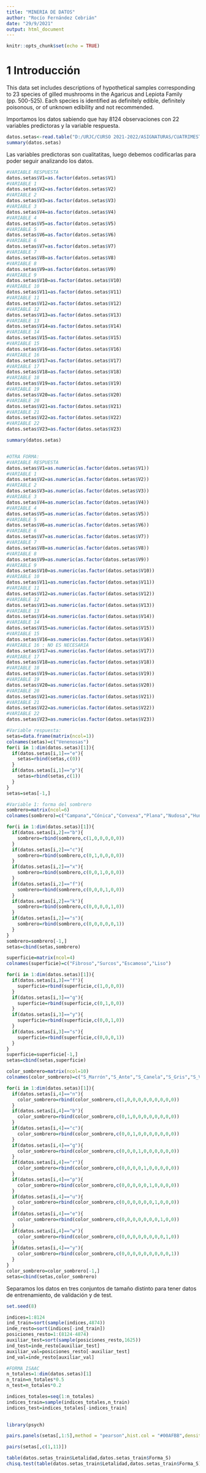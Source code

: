 ```yaml
---
title: "MINERIA DE DATOS"
author: "Rocío Fernández Cebrián"
date: "29/9/2021"
output: html_document
---
```


```r
knitr::opts_chunk$set(echo = TRUE)
```

# 1 Introducción

This data set includes descriptions of hypothetical samples corresponding to 23 species of gilled mushrooms in the Agaricus and Lepiota Family (pp. 500-525). Each species is identified as definitely edible, definitely poisonous, or of unknown edibility and not recommended.


Importamos los datos sabiendo que hay 8124 observaciones con 22 variables 
predictoras y la variable respuesta.

```r
datos.setas<-read.table("D:/URJC/CURSO 2021-2022/ASIGNATURAS/CUATRIMESTRE 1/MINERIA DE DATOS/MEMORIA/DATOS/agaricus-lepiota.data",header=FALSE,sep=",")
summary(datos.setas)

```


Las variables predictoras son cualitatitas, luego debemos codificarlas para poder 
seguir analizando los datos.
```r
#VARIABLE RESPUESTA
datos.setas$V1=as.factor(datos.setas$V1)
#VARIABLE 1
datos.setas$V2=as.factor(datos.setas$V2)
#VARIABLE 2
datos.setas$V3=as.factor(datos.setas$V3)
#VARIABLE 3
datos.setas$V4=as.factor(datos.setas$V4)
#VARIABLE 4
datos.setas$V5=as.factor(datos.setas$V5)
#VARIABLE 5
datos.setas$V6=as.factor(datos.setas$V6)
#VARIABLE 6
datos.setas$V7=as.factor(datos.setas$V7)
#VARIABLE 7
datos.setas$V8=as.factor(datos.setas$V8)
#VARIABLE 8
datos.setas$V9=as.factor(datos.setas$V9)
#VARIABLE 9
datos.setas$V10=as.factor(datos.setas$V10)
#VARIABLE 10
datos.setas$V11=as.factor(datos.setas$V11)
#VARIABLE 11
datos.setas$V12=as.factor(datos.setas$V12)
#VARIABLE 12
datos.setas$V13=as.factor(datos.setas$V13)
#VARIABLE 13
datos.setas$V14=as.factor(datos.setas$V14)
#VARIABLE 14
datos.setas$V15=as.factor(datos.setas$V15)
#VARIABLE 15
datos.setas$V16=as.factor(datos.setas$V16)
#VARIABLE 16
datos.setas$V17=as.factor(datos.setas$V17)
#VARIABLE 17
datos.setas$V18=as.factor(datos.setas$V18)
#VARIABLE 18
datos.setas$V19=as.factor(datos.setas$V19)
#VARIABLE 19
datos.setas$V20=as.factor(datos.setas$V20)
#VARIABLE 20
datos.setas$V21=as.factor(datos.setas$V21)
#VARIABLE 21
datos.setas$V22=as.factor(datos.setas$V22)
#VARIABLE 22
datos.setas$V23=as.factor(datos.setas$V23)

summary(datos.setas)


#OTRA FORMA:
#VARIABLE RESPUESTA
datos.setas$V1=as.numeric(as.factor(datos.setas$V1))
#VARIABLE 1
datos.setas$V2=as.numeric(as.factor(datos.setas$V2))
#VARIABLE 2
datos.setas$V3=as.numeric(as.factor(datos.setas$V3))
#VARIABLE 3
datos.setas$V4=as.numeric(as.factor(datos.setas$V4))
#VARIABLE 4
datos.setas$V5=as.numeric(as.factor(datos.setas$V5))
#VARIABLE 5
datos.setas$V6=as.numeric(as.factor(datos.setas$V6))
#VARIABLE 6
datos.setas$V7=as.numeric(as.factor(datos.setas$V7))
#VARIABLE 7
datos.setas$V8=as.numeric(as.factor(datos.setas$V8))
#VARIABLE 8
datos.setas$V9=as.numeric(as.factor(datos.setas$V9))
#VARIABLE 9
datos.setas$V10=as.numeric(as.factor(datos.setas$V10))
#VARIABLE 10
datos.setas$V11=as.numeric(as.factor(datos.setas$V11))
#VARIABLE 11
datos.setas$V12=as.numeric(as.factor(datos.setas$V12))
#VARIABLE 12
datos.setas$V13=as.numeric(as.factor(datos.setas$V13))
#VARIABLE 13
datos.setas$V14=as.numeric(as.factor(datos.setas$V14))
#VARIABLE 14
datos.setas$V15=as.numeric(as.factor(datos.setas$V15))
#VARIABLE 15
datos.setas$V16=as.numeric(as.factor(datos.setas$V16))
#VARIABLE 16 : NO ES NECESARIA 
datos.setas$V17=as.numeric(as.factor(datos.setas$V17))
#VARIABLE 17
datos.setas$V18=as.numeric(as.factor(datos.setas$V18))
#VARIABLE 18
datos.setas$V19=as.numeric(as.factor(datos.setas$V19))
#VARIABLE 19
datos.setas$V20=as.numeric(as.factor(datos.setas$V20))
#VARIABLE 20
datos.setas$V21=as.numeric(as.factor(datos.setas$V21))
#VARIABLE 21
datos.setas$V22=as.numeric(as.factor(datos.setas$V22))
#VARIABLE 22
datos.setas$V23=as.numeric(as.factor(datos.setas$V23))
```


```r
#Variable respuesta:
setas=data.frame(matrix(ncol=1))
colnames(setas)=c("Venenosas")
for(i in 1:dim(datos.setas)[1]){
  if(datos.setas[i,1]=="e"){
    setas=rbind(setas,c(0))
  }
  if(datos.setas[i,1]=="p"){
    setas=rbind(setas,c(1))
  }
}
setas=setas[-1,]

```


```r
#Variable 1: forma del sombrero
sombrero=matrix(ncol=6)
colnames(sombrero)=c("Campana","Cónica","Convexa","Plana","Nudosa","Hundida")

for(i in 1:dim(datos.setas)[1]){
  if(datos.setas[i,2]=="b"){
    sombrero=rbind(sombrero,c(1,0,0,0,0,0))
  }
  if(datos.setas[i,2]=="c"){
    sombrero=rbind(sombrero,c(0,1,0,0,0,0))
  }
  if(datos.setas[i,2]=="x"){
    sombrero=rbind(sombrero,c(0,0,1,0,0,0))
  }
  if(datos.setas[i,2]=="f"){
    sombrero=rbind(sombrero,c(0,0,0,1,0,0))
  }
  if(datos.setas[i,2]=="k"){
    sombrero=rbind(sombrero,c(0,0,0,0,1,0))
  }
  if(datos.setas[i,2]=="s"){
    sombrero=rbind(sombrero,c(0,0,0,0,0,1))
  }
}
sombrero=sombrero[-1,]
setas=cbind(setas,sombrero)

```


```r
superficie=matrix(ncol=4)
colnames(superficie)=c("Fibroso","Surcos","Escamoso","Liso")

for(i in 1:dim(datos.setas)[1]){
  if(datos.setas[i,3]=="f"){
    superficie=rbind(superficie,c(1,0,0,0))
  }
  if(datos.setas[i,3]=="g"){
    superficie=rbind(superficie,c(0,1,0,0))
  }
  if(datos.setas[i,3]=="y"){
    superficie=rbind(superficie,c(0,0,1,0))
  }
  if(datos.setas[i,3]=="s"){
    superficie=rbind(superficie,c(0,0,0,1))
  }
}
superficie=superficie[-1,]
setas=cbind(setas,superficie)

```


```r
color_sombrero=matrix(ncol=10)
colnames(color_sombrero)=c("S_Marrón","S_Ante","S_Canela","S_Gris","S_Verde","S_Rosa","S_Morado","S_Rojo","S_Blanco","S_Amarillo")

for(i in 1:dim(datos.setas)[1]){
  if(datos.setas[i,4]=="n"){
    color_sombrero=rbind(color_sombrero,c(1,0,0,0,0,0,0,0,0,0))
  }
  if(datos.setas[i,4]=="b"){
    color_sombrero=rbind(color_sombrero,c(0,1,0,0,0,0,0,0,0,0))
  }
  if(datos.setas[i,4]=="c"){
    color_sombrero=rbind(color_sombrero,c(0,0,1,0,0,0,0,0,0,0))
  }
  if(datos.setas[i,4]=="g"){
    color_sombrero=rbind(color_sombrero,c(0,0,0,1,0,0,0,0,0,0))
  }
  if(datos.setas[i,4]=="r"){
    color_sombrero=rbind(color_sombrero,c(0,0,0,0,1,0,0,0,0,0))
  }
  if(datos.setas[i,4]=="p"){
    color_sombrero=rbind(color_sombrero,c(0,0,0,0,0,1,0,0,0,0))
  }
  if(datos.setas[i,4]=="u"){
    color_sombrero=rbind(color_sombrero,c(0,0,0,0,0,0,1,0,0,0))
  }
  if(datos.setas[i,4]=="e"){
    color_sombrero=rbind(color_sombrero,c(0,0,0,0,0,0,0,1,0,0))
  }
  if(datos.setas[i,4]=="w"){
    color_sombrero=rbind(color_sombrero,c(0,0,0,0,0,0,0,0,1,0))
  }
  if(datos.setas[i,4]=="y"){
    color_sombrero=rbind(color_sombrero,c(0,0,0,0,0,0,0,0,0,1))
  }
}
color_sombrero=color_sombrero[-1,]
setas=cbind(setas,color_sombrero)
```
Separamos los datos en tres conjuntos de tamaño distinto para tener datos de entrenamiento, de validación y de test.

```r
set.seed(8)

indices=1:8124
ind_train=sort(sample(indices,4874))
inde_resto=sort(indices[-ind_train])
posiciones_resto=1:(8124-4874)
auxiliar_test=sort(sample(posiciones_resto,1625))
ind_test=inde_resto[auxiliar_test]
auxiliar_val=posiciones_resto[-auxiliar_test]
ind_val=inde_resto[auxiliar_val]

#FORMA ISAAC
n_totales=1:dim(datos.setas)[1]
n_train=n_totales*0.5
n_test=n_totales*0.2

indices_totales=seq(1:n_totales)
indices_train=sample(indices_totales,n_train)
indices_test=indices_totales[-indices_train]
  

```


```r
library(psych)

pairs.panels(setas[,1:5],method = "pearson",hist.col = "#00AFBB",density = TRUE,ellipses = TRUE)

pairs(setas[,c(1,11)])

```

```r
table(datos.setas_train$Letalidad,datos.setas_train$Forma_S)
chisq.test(table(datos.setas_train$Letalidad,datos.setas_train$Forma_S))
```